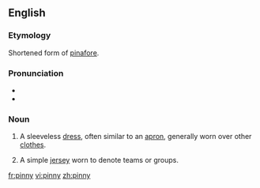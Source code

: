 ==English==

===Etymology===
Shortened form of [[pinafore]].

===Pronunciation===
* {{IPA|/'pɪni/}}
* {{rhymes|ɪni}}

===Noun===
{{en-noun|pinnies}}

# A sleeveless [[dress]], often similar to an [[apron]], generally worn over other [[clothes]].
# {{colloquial}} A simple [[jersey]] worn to denote teams or groups.

[[fr:pinny]]
[[vi:pinny]]
[[zh:pinny]]